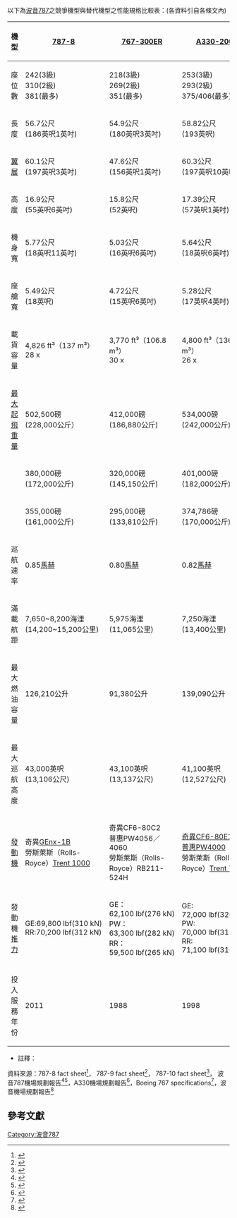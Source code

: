 以下為[[波音787|波音787]]之競爭機型與替代機型之性能規格比較表：(各資料引自各條文內)
{| style="text-align: center;" class="wikitable"
|-
!機型
![[波音787#787-8|787-8]]
![[波音777#767-300ER|767-300ER]]
![[空中客车A330#A330-200.2FA330-200EX|A330-200]]
![[波音787#787-9|787-9]]
![[波音777#777-400ER|767-400ER]]
![[波音787#787-10|787-10]]
![[波音777#777-200|777-200]]
|-
!座位數
|242(3級)<br/>310(2級)<br/>381(最多) || 218(3級)<br/> 269(2級)<br/> 351(最多) || 253(3級)<br />293(2級)<br />375/406(最多) {{efn|三扇A型門和一扇1型門安装情况下批准的最大載客量為375人;航空公司可以選擇安装4扇A型門使最大載客量提升至406人。}} || 280(3級)<br/>360(2級)<br/>420(最多) || 245(3級)<br/> 304(2級)<br/> 375(最多) || 323(3級) || 305(3級)<br /> 400(2級)
|-
!長度
| 56.7公尺<br/>(186英呎1英吋) || 54.9公尺<br/>(180英呎3英吋) || 58.82公尺<br/>(193英呎) || 62.8公尺<br/>(206英呎1英吋) || 61.4公尺<br/>(201英呎4英吋) || 68.3公尺<br/>(224英呎1英吋) || 63.7公尺<br/>(209英呎1英吋)
|-
![[翼展|翼展]]
| 60.1公尺<br/>(197英呎3英吋) || 47.6公尺<br/>(156英呎1英吋) || 60.3公尺<br/>(197英呎10英吋) || 60.1公尺<br/>(197英呎3英吋) || 51.9公尺<br/>(170英呎4英吋) || 60.1公尺<br/>(197英呎3英吋) || 60.9公尺<br/>(199英呎11英吋)
|-
!高度
| 16.9公尺<br/>(55英呎6英吋) || 15.8公尺<br/>(52英呎) || 17.39公尺<br/>(57英呎1英吋)  || 17.0公尺<br/>(55英呎10英吋) || 16.8公尺<br/>(55英呎4英吋) || 17.0公尺<br/>(55英呎10英吋) || 18.5公尺<br/>(60英呎9英吋)
|-
!機身寬
| 5.77公尺<br/>(18英呎11英吋) || 5.03公尺<br/>(16英呎6英吋) || 5.64公尺<br/>(18英呎6英吋) || 5.77公尺<br/>(18英呎11英吋) || 5.03公尺<br/>(16英呎6英吋) || 5.77公尺<br/>(18英呎11英吋) || 6.2公尺<br/>(20英呎4英吋)
|-
!座艙寬
| 5.49公尺<br/>(18英呎) || 4.72公尺<br/>(15英呎6英吋) || 5.28公尺<br/>(17英呎4英吋) || 5.49公尺<br/>(18英呎) || 4.72公尺<br/>(15英呎6英吋) || 5.49公尺<br/>(18英呎) || 5.87公尺<br/>(19英呎3英吋)
|-
!載貨容量
|4,826 ft³（137 m³）<br/>28 x {{link-en|LD3|Unit load device}}|| 3,770 ft³（106.8 m³）<br/>30 x {{link-en|LD2|Unit load device}} || 4,800 ft³（136 m³）<br/>26 x {{link-en|LD3|Unit load device}} || 6,082 ft³（172 m³）<br/>36 x {{link-en|LD3|Unit load device}}|| 4,580 ft³（129.6 m³）<br/>38 x {{link-en|LD2|Unit load device}} || 6,187 ft³（175 m³）<br/>40 x {{link-en|LD3|Unit load device}} || 5,720 ft³（162 m³）<br />32 {{link-en|LD3|Unit load device}}
|-
![[最大起飛重量|最大起飛重量]]
| 502,500磅<br>(228,000公斤） || 412,000磅<br>(186,880公斤) || 534,000磅<br>(242,000公斤) || 557,000磅<br>(253,000公斤) || 450,000磅<br>(204,120公斤) || 557,000磅<br>(253,000公斤) || 545,000磅 <br/>(247,210公斤)
|-
!{{link-en|最大降落重量|Maximum landing weight}}
| 380,000磅<br>(172,000公斤) || 320,000磅<br>(145,150公斤) || 401,000磅<br>(182,000公斤) || 425,000磅<br>(193,000公斤) || 350,000磅<br>(158,757公斤) || 445,000磅<br>(202,000公斤) || 445,000磅 <br/>(201,840公斤)
|-
!{{link-en|最大無燃油重量|Zero-fuel weight}}
| 355,000磅<br>(161,000公斤) || 295,000磅<br>(133,810公斤) || 374,786磅<br>(170,000公斤) || 400,000磅<br>(181,000公斤) || 330,000磅<br>(149,685公斤) || 425,000磅<br>(193,000公斤) || 430,000磅 <br/>(195,000公斤)
|-
!巡航速率
|0.85[[馬赫|馬赫]] || 0.80[[馬赫|馬赫]] || 0.82[[馬赫|馬赫]] ||0.85[[馬赫|馬赫]] || 0.80[[馬赫|馬赫]] ||0.85[[馬赫|馬赫]] ||0.84[[馬赫|馬赫]]
|-
!滿載航距
|7,650~8,200海浬<br/>(14,200~15,200公里) || 5,975海浬<br/>(11,065公里) || 7,250海浬<br/>(13,400公里) || 8,000~8,500海浬<br/>(14,800~15,750公里) || 5,625海浬<br/>(10,415公里) || 7,020海浬<br/>(13,000公里) || 3,250海浬<br/>(6,020公里)
|-
!最大燃油容量
|126,210公升 || 91,380公升 || 139,090公升 || 138,710公升 || 91,370公升 ||138,710公升 || 117,000公升
|-
!最大巡航高度
| 43,000英呎<br/>(13,106公尺) || 43,100英呎<br/>(13,137公尺) || 41,100英呎<br/>(12,527公尺) || 43,000英呎<br/>(13,106公尺) || 43,100英呎<br/>(13,137公尺) || 43,000英呎<br/>(13,106公尺) || 43,100英呎<br/>(13,137公尺)
|-
![[航空發動機|發動機]]
|奇異[[通用电气GEnx发动机|GEnx-1B]] <br/> 勞斯萊斯（Rolls-Royce）[[劳斯莱斯瑞达1000|Trent 1000]]|| 奇異CF6-80C2<br>普惠PW4056／4060<br>勞斯萊斯（Rolls-Royce）RB211-524H || [[通用电气CF6|奇異CF6-80E1]] <br/>[[普惠PW4000|普惠PW4000]] <br/>勞斯萊斯（Rolls-Royce）[[劳斯莱斯瑞达700|Trent 700]] ||奇異[[通用电气GEnx发动机|GEnx-1B]] <br/> 勞斯萊斯（Rolls-Royce）[[劳斯莱斯瑞达1000|Trent 1000]]|| 奇異CF6-80C2<br>普惠PW4062 ||奇異[[通用电气GEnx发动机|GEnx-1B]] <br/> 勞斯萊斯（Rolls-Royce）[[劳斯莱斯瑞达1000|Trent 1000]]|| 奇異[[通用电气GE90发动机|GE90-77B]] <br/>普惠（Pratt & Whitney）PW4077 <br/> 勞斯萊斯（Rolls-Royce）[[罗尔斯·罗伊斯瑞达800|Trent 877]] 
|-
!發動機[[推力|推力]]
| GE:69,800 lbf(310 kN)<br>RR:70,200 lbf(312 kN) || GE：62,100 lbf(276 kN)<br>PW：63,300 lbf(282 kN)<br>RR：59,500 lbf(265 kN) || GE: 72,000 lbf(320 kN)<br/>PW: 70,000 lbf(311 kN) <br/> RR: 71,100 lbf(316 kN) || GE:74,100 lbf(330 kN)<br>RR:74,400 lbf(331 kN) || GE：63,500 lbf(282 kN)<br>PW：63,300 lbf(282 kN) || GE:76,100 lbf(339 kN)<br>RR:78,000 lbf(347 kN) || GE：77,000 lbf(330 kN)<br/>PW：77,000 lbf(330 kN) <br/>RR：77,000 lbf(330 kN) 
|-
!投入服務年份
| 2011 || 1988 || 1998 || 2014 || 2000 || 2018 || 1995
|}
* 註釋：
{{notelist|iger=}}

資料來源：787-8 fact sheet<ref>{{cite web|url=http://www.boeing.com/commercial/787family/787-8prod.html|title=Boeing 787-8 Dreamliner Fact Sheet|publisher=Boeing|accessdate=2007-11-23|archive-date=2007-06-02|archive-url=https://web.archive.org/web/20070602150938/http://boeing.com/commercial/787family/787-8prod.html|dead-url=no}}</ref>， 787-9 fact sheet<ref>{{cite web|url=http://www.boeing.com/commercial/787family/787-9prod.html|title=Boeing 787-9 Dreamliner Fact Sheet|publisher=Boeing|accessdate=2007-11-23|archive-date=2013-02-26|archive-url=https://web.archive.org/web/20130226054234/http://www.boeing.com/commercial/787family/787-8prod.html|dead-url=no}}</ref>， 787-10 fact sheet<ref>{{cite web|url=http://www.boeing.com/commercial/787family/787-10prod.html|title=Boeing 787-10 Dreamliner Fact Sheet|publisher=Boeing|accessdate=2015-03-27}}</ref>， 波音787機場規劃報告<ref name=787_Airplane_Performance>{{cite web |url=http://www.boeing.com/assets/pdf/commercial/airports/acaps/787sec3.pdf |title=787 Airplane Performance |publisher=Boeing Commercial Aircraft |date=November 2014 |format=PDF |access-date=2015-04-02 |archive-date=2020-05-08 |archive-url=https://web.archive.org/web/20200508122555/http://www.boeing.com/assets/pdf/commercial/airports/acaps/787sec3.pdf |dead-url=no }}</ref><ref name=787_Airport_report>{{cite web |url=http://www.boeing.com/assets/pdf/commercial/airports/acaps/787sec2.pdf |title=787 Airplane Description |publisher=Boeing Commercial Aircraft |date=November 2014 |format=PDF |access-date=2015-04-02 |archive-date=2020-05-08 |archive-url=https://web.archive.org/web/20200508122543/http://www.boeing.com/assets/pdf/commercial/airports/acaps/787sec2.pdf |dead-url=no }}</ref>，A330機場規劃報告<ref name="Airbus Aircraft Characteristics">{{cite web |url=http://www.airbus.com/support/maintenance-engineering/technical-data/aircraft-characteristics/ |title=Airbus Aircraft Characteristics– Airport and Maintenance Planning |publisher=Airbus |date=January 2014 |format=PDF |access-date=2015-04-02 |archive-date=2011-05-27 |archive-url=https://web.archive.org/web/20110527173929/http://www.airbus.com/support/maintenance-engineering/technical-data/aircraft-characteristics/ |dead-url=no }}</ref>，Boeing 767 specifications<ref>{{Cite web|title=Boeing: 767|url=https://www.boeing.com/commercial/767/|access-date=2021-11-23|work=www.boeing.com|archive-date=2022-01-07|archive-url=https://web.archive.org/web/20220107234158/https://www.boeing.com/commercial/767/|dead-url=no}}</ref>，波音機場規劃報告<ref>{{Cite web|title=Boeing: Airport Compatibility - Airplane Characteristics for Aiport Planning|url=https://www.boeing.com/commercial/airports/plan_manuals.page|access-date=2021-11-23|work=www.boeing.com|archive-date=2022-01-01|archive-url=https://web.archive.org/web/20220101054155/https://www.boeing.com/commercial/airports/plan_manuals.page|dead-url=no}}</ref>

==參考文獻==
{{Reflist}}

[[Category:波音787|Category:波音787]]